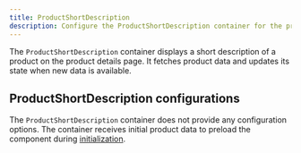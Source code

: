 ```yaml
---
title: ProductShortDescription
description: Configure the ProductShortDescription container for the product details page drop-in component.
---
```



The `ProductShortDescription` container displays a short description of a product on the product details page. It fetches product data and updates its state when new data is available.

## ProductShortDescription configurations

The `ProductShortDescription` container does not provide any configuration options. The container receives initial product data to preload the component during [initialization](/dropins/product-details/initialization/).